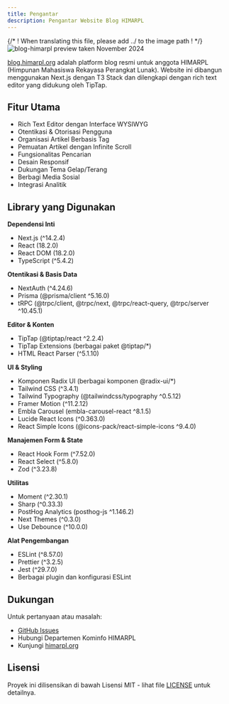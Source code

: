 ```yaml
---
title: Pengantar
description: Pengantar Website Blog HIMARPL
---
```


{/* ! When translating this file, please add ../ to the image path ! */}
![blog-himarpl preview taken November 2024](../../../../assets/preview/blog-himarpl.png)

[blog.himarpl.org](https://blog.himarpl.org) adalah platform blog resmi untuk anggota HIMARPL (Himpunan Mahasiswa Rekayasa Perangkat Lunak). Website ini dibangun menggunakan Next.js dengan T3 Stack dan dilengkapi dengan rich text editor yang didukung oleh TipTap.

## Fitur Utama

- Rich Text Editor dengan Interface WYSIWYG
- Otentikasi & Otorisasi Pengguna
- Organisasi Artikel Berbasis Tag
- Pemuatan Artikel dengan Infinite Scroll
- Fungsionalitas Pencarian
- Desain Responsif
- Dukungan Tema Gelap/Terang
- Berbagi Media Sosial
- Integrasi Analitik

## Library yang Digunakan

**Dependensi Inti**
- Next.js (^14.2.4)
- React (18.2.0)
- React DOM (18.2.0)
- TypeScript (^5.4.2)

**Otentikasi & Basis Data**
- NextAuth (^4.24.6)
- Prisma (@prisma/client ^5.16.0)
- tRPC (@trpc/client, @trpc/next, @trpc/react-query, @trpc/server ^10.45.1)

**Editor & Konten**
- TipTap (@tiptap/react ^2.2.4)
- TipTap Extensions (berbagai paket @tiptap/*)
- HTML React Parser (^5.1.10)

**UI & Styling**
- Komponen Radix UI (berbagai komponen @radix-ui/*)
- Tailwind CSS (^3.4.1)
- Tailwind Typography (@tailwindcss/typography ^0.5.12)
- Framer Motion (^11.2.12)
- Embla Carousel (embla-carousel-react ^8.1.5)
- Lucide React Icons (^0.363.0)
- React Simple Icons (@icons-pack/react-simple-icons ^9.4.0)

**Manajemen Form & State**
- React Hook Form (^7.52.0)
- React Select (^5.8.0)
- Zod (^3.23.8)

**Utilitas**
- Moment (^2.30.1)
- Sharp (^0.33.3)
- PostHog Analytics (posthog-js ^1.146.2)
- Next Themes (^0.3.0)
- Use Debounce (^10.0.0)

**Alat Pengembangan**
- ESLint (^8.57.0)
- Prettier (^3.2.5)
- Jest (^29.7.0)
- Berbagai plugin dan konfigurasi ESLint

## Dukungan

Untuk pertanyaan atau masalah:

- [GitHub Issues](https://github.com/himarplupi/blog-himarpl/issues)
- Hubungi Departemen Kominfo HIMARPL
- Kunjungi [himarpl.org](https://www.himarpl.org)

## Lisensi

Proyek ini dilisensikan di bawah Lisensi MIT - lihat file [LICENSE](https://github.com/himarplupi/blog-himarpl/blob/main/LICENSE) untuk detailnya.
